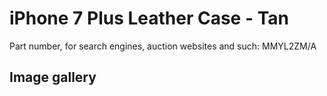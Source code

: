 
# iPhone 7 Plus Leather Case - Tan

Part number, for search engines, auction websites and such: MMYL2ZM/A

## Image gallery

<div style={{ width: "768px" }}>
  <GalleryComponent
    images={[
      {
        original: "/everysource/MMYL2.png",
        thumbnail: "/everypreview/MMYL2.png",
      },
      {
        original: "/everysource/MMYL2_AV1_GOLD.png",
        thumbnail: "/everypreview/MMYL2_AV1_GOLD.png",
      },
      {
        original: "/everysource/MMYL2_AV1_JET_BLACK.png",
        thumbnail: "/everypreview/MMYL2_AV1_JET_BLACK.png",
      },
      {
        original: "/everysource/MMYL2_AV1_RED.png",
        thumbnail: "/everypreview/MMYL2_AV1_RED.png",
      },
      {
        original: "/everysource/MMYL2_AV1_SILVER.png",
        thumbnail: "/everypreview/MMYL2_AV1_SILVER.png",
      },
      {
        original: "/everysource/MMYL2_AV2.png",
        thumbnail: "/everypreview/MMYL2_AV2.png",
      }
    ]}
  />
</div>